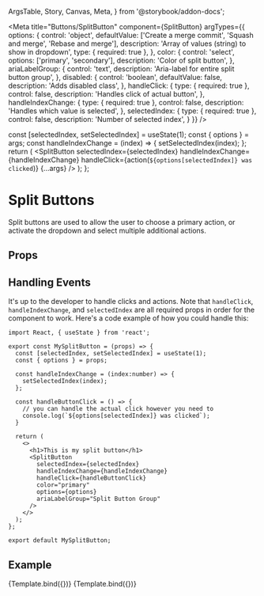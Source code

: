   ArgsTable,
  Story,
  Canvas,
  Meta,
} from '@storybook/addon-docs';

<Meta
  title="Buttons/SplitButton"
  component={SplitButton}
  argTypes={{
      options: {
        control: 'object',
        defaultValue: ['Create a merge commit', 'Squash and merge', 'Rebase and merge'],
        description: 'Array of values (string) to show in dropdown',
        type: { required: true },
      },
      color: {
        control: 'select',
        options: ['primary', 'secondary'],
        description: 'Color of split button',
      },
      ariaLabelGroup: {
        control: 'text',
        description: 'Aria-label for entire split button group',
      },
      disabled: {
        control: 'boolean',
        defaultValue: false,
        description: 'Adds disabled class',
      },
      handleClick: {
        type: { required: true },
        control: false,
        description: 'Handles click of actual button',
      },
      handleIndexChange: {
        type: { required: true },
        control: false,
        description: 'Handles which value is selected',
      },
      selectedIndex: {
        type: { required: true },
        control: false,
        description: 'Number of selected index',
      }
    }}
/>

  const [selectedIndex, setSelectedIndex] = useState(1);
  const { options } = args;
  const handleIndexChange = (index) => {
    setSelectedIndex(index);
  };
  return (
    <SplitButton
      selectedIndex={selectedIndex}
      handleIndexChange={handleIndexChange}
      handleClick={action(`${options[selectedIndex]} was clicked`)}
      {...args}
    />
  );
};

# Split Buttons
Split buttons are used to allow the user to choose a primary action,
or activate the dropdown and select multiple additional actions.

## Props
<ArgsTable story="." />

## Handling Events
It's up to the developer to handle clicks and actions. Note that `handleClick`, `handleIndexChange`, and `selectedIndex`
are all required props in order for the component to work. Here's a code example of how you could handle this:

```
import React, { useState } from 'react';

export const MySplitButton = (props) => {
  const [selectedIndex, setSelectedIndex] = useState(1);
  const { options } = props;

  const handleIndexChange = (index:number) => {
    setSelectedIndex(index);
  };

  const handleButtonClick = () => {
    // you can handle the actual click however you need to
    console.log(`${options[selectedIndex]} was clicked`);
  }

  return (
    <>
      <h1>This is my split button</h1>
      <SplitButton
        selectedIndex={selectedIndex}
        handleIndexChange={handleIndexChange}
        handleClick={handleButtonClick}
        color="primary"
        options={options}
        ariaLabelGroup="Split Button Group"
      />
    </>
  );
};

export default MySplitButton;
```
## Example
<Canvas>
  <Story
    name="Primary"
    args={{
      color: 'primary',
    }}
  >
    {Template.bind({})}
  </Story>
  <Story
    name="Secondary"
    args={{
      color: 'secondary',
    }}
  >
    {Template.bind({})}
  </Story>
</Canvas>
